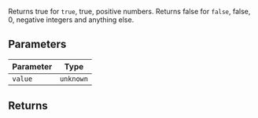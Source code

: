 Returns true for `true`, true, positive numbers.
Returns false for `false`, false, 0, negative integers and anything else.

## Parameters

| Parameter | Type |
| ------ | ------ |
| `value` | `unknown` |

## Returns
